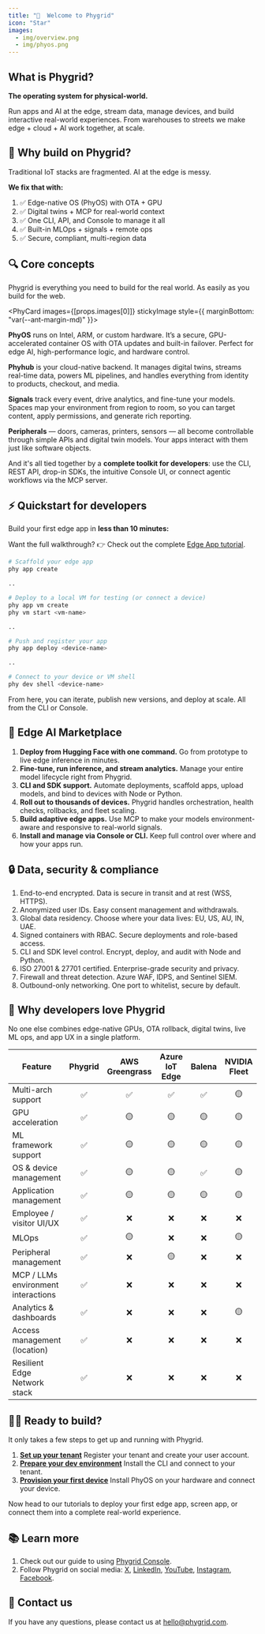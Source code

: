 ```yaml
---
title: "🚀  Welcome to Phygrid"
icon: "Star"
images:
  - img/overview.png
  - img/phyos.png
---
```


## What is Phygrid?

**The operating system for physical-world.**

Run apps and AI at the edge, stream data, manage devices, and build interactive real-world experiences. From warehouses to streets we make edge + cloud + AI work together, at scale.

<GatsbyImage
  image={props.images[1]?.childImageSharp?.gatsbyImageData}
  alt="PhyOS"
/>

## 🧱 Why build on Phygrid?

Traditional IoT stacks are fragmented. AI at the edge is messy.

**We fix that with:**

1. ✅ Edge-native OS (PhyOS) with OTA + GPU
2. ✅ Digital twins + MCP for real-world context
3. ✅ One CLI, API, and Console to manage it all
4. ✅ Built-in MLOps + signals + remote ops
5. ✅ Secure, compliant, multi-region data

## 🔍 Core concepts

Phygrid is everything you need to build for the real world. As easily as you build for the web.

<PhyCard images={[props.images[0]]} stickyImage style={{ marginBottom: "var(--ant-margin-md)" }}>

**PhyOS** runs on Intel, ARM, or custom hardware. It’s a secure, GPU-accelerated container OS with OTA updates and built-in failover. Perfect for edge AI, high-performance logic, and hardware control.

**Phyhub** is your cloud-native backend. It manages digital twins, streams real-time data, powers ML pipelines, and handles everything from identity to products, checkout, and media.

**Signals** track every event, drive analytics, and fine-tune your models. Spaces map your environment from region to room, so you can target content, apply permissions, and generate rich reporting.

**Peripherals** — doors, cameras, printers, sensors — all become controllable through simple APIs and digital twin models. Your apps interact with them just like software objects.

And it's all tied together by a **complete toolkit for developers**: use the CLI, REST API, drop-in SDKs, the intuitive Console UI, or connect agentic workflows via the MCP server.

</PhyCard>

## ⚡️ Quickstart for developers

Build your first edge app in **less than 10 minutes:**

Want the full walkthrough? 👉 Check out the complete [Edge App tutorial](../tutorials/build-your-first-edge-app).

```bash
# Scaffold your edge app
phy app create

..

# Deploy to a local VM for testing (or connect a device)
phy app vm create
phy vm start <vm-name>

..

# Push and register your app
phy app deploy <device-name>

..

# Connect to your device or VM shell
phy dev shell <device-name>

```

From here, you can iterate, publish new versions, and deploy at scale. All from the CLI or Console.

## 🧠 Edge AI Marketplace

1. **Deploy from Hugging Face with one command.** Go from prototype to live edge inference in minutes.
2. **Fine-tune, run inference, and stream analytics.** Manage your entire model lifecycle right from Phygrid.
3. **CLI and SDK support.** Automate deployments, scaffold apps, upload models, and bind to devices with Node or Python.
4. **Roll out to thousands of devices.** Phygrid handles orchestration, health checks, rollbacks, and fleet scaling.
5. **Build adaptive edge apps.** Use MCP to make your models environment-aware and responsive to real-world signals.
6. **Install and manage via Console or CLI.** Keep full control over where and how your apps run.

## 🔒 Data, security & compliance

1. End-to-end encrypted. Data is secure in transit and at rest (WSS, HTTPS).
2. Anonymized user IDs. Easy consent management and withdrawals.
3. Global data residency. Choose where your data lives: EU, US, AU, IN, UAE.
4. Signed containers with RBAC. Secure deployments and role-based access.
5. CLI and SDK level control. Encrypt, deploy, and audit with Node and Python.
6. ISO 27001 & 27701 certified. Enterprise-grade security and privacy.
7. Firewall and threat detection. Azure WAF, IDPS, and Sentinel SIEM.
8. Outbound-only networking. One port to whitelist, secure by default.

## 🥇 Why developers love Phygrid

No one else combines edge-native GPUs, OTA rollback, digital twins, live ML ops, and app UX in a single platform.

<table>
  <thead>
    <tr>
      <th>Feature</th>
      <th align="center">Phygrid</th>
      <th align="center">AWS Greengrass</th>
      <th align="center">Azure IoT Edge</th>
      <th align="center">Balena</th>
      <th align="center">NVIDIA Fleet</th>
    </tr>
  </thead>
  <tbody>
    <tr>
      <td>Multi-arch support</td>
      <td align="center">✅</td>
      <td align="center">✅</td>
      <td align="center">✅</td>
      <td align="center">✅</td>
      <td align="center">🟡</td>
    </tr>
    <tr>
      <td>GPU acceleration</td>
      <td align="center">✅</td>
      <td align="center">🟡</td>
      <td align="center">🟡</td>
      <td align="center">🟡</td>
      <td align="center">🟡</td>
    </tr>
    <tr>
      <td>ML framework support</td>
      <td align="center">✅</td>
      <td align="center">🟡</td>
      <td align="center">🟡</td>
      <td align="center">🟡</td>
      <td align="center">🟡</td>
    </tr>
    <tr>
      <td>OS &amp; device management</td>
      <td align="center">✅</td>
      <td align="center">🟡</td>
      <td align="center">🟡</td>
      <td align="center">✅</td>
      <td align="center">🟡</td>
    </tr>
    <tr>
      <td>Application management</td>
      <td align="center">✅</td>
      <td align="center">🟡</td>
      <td align="center">🟡</td>
      <td align="center">🟡</td>
      <td align="center">🟡</td>
    </tr>
    <tr>
      <td>Employee / visitor UI/UX</td>
      <td align="center">✅</td>
      <td align="center">❌</td>
      <td align="center">❌</td>
      <td align="center">❌</td>
      <td align="center">❌</td>
    </tr>
    <tr>
      <td>MLOps</td>
      <td align="center">✅</td>
      <td align="center">🟡</td>
      <td align="center">❌</td>
      <td align="center">❌</td>
      <td align="center">🟡</td>
    </tr>
    <tr>
      <td>Peripheral management</td>
      <td align="center">✅</td>
      <td align="center">❌</td>
      <td align="center">🟡</td>
      <td align="center">❌</td>
      <td align="center">❌</td>
    </tr>
    <tr>
      <td>MCP / LLMs environment interactions</td>
      <td align="center">✅</td>
      <td align="center">❌</td>
      <td align="center">❌</td>
      <td align="center">❌</td>
      <td align="center">❌</td>
    </tr>
    <tr>
      <td>Analytics &amp; dashboards</td>
      <td align="center">✅</td>
      <td align="center">❌</td>
      <td align="center">❌</td>
      <td align="center">❌</td>
      <td align="center">🟡</td>
    </tr>
    <tr>
      <td>Access management (location)</td>
      <td align="center">✅</td>
      <td align="center">❌</td>
      <td align="center">❌</td>
      <td align="center">❌</td>
      <td align="center">❌</td>
    </tr>
    <tr>
      <td>Resilient Edge Network stack</td>
      <td align="center">✅</td>
      <td align="center">❌</td>
      <td align="center">❌</td>
      <td align="center">❌</td>
      <td align="center">❌</td>
    </tr>
  </tbody>
</table>

## 👩‍💻 Ready to build?

It only takes a few steps to get up and running with Phygrid.

1. **[Set up your tenant](../getting-started/tenant-setup)** Register your tenant and create your user account.
2. **[Prepare your dev environment](../getting-started/dev-environment-setup)** Install the CLI and connect to your tenant.
3. **[Provision your first device](../getting-started/device-setup)** Install PhyOS on your hardware and connect your device.

Now head to our tutorials to deploy your first edge app, screen app, or connect them into a complete real-world experience.

## 📚 Learn more

1. Check out our guide to using [Phygrid Console](https://learn.phygrid.com/console).
2. Follow Phygrid on social media: [X](https://x.com/phygridcom), [LinkedIn](https://www.linkedin.com/company/phygrid), [YouTube](https://www.youtube.com/@phygrid), [Instagram](https://www.instagram.com/phygridcom), [Facebook](https://www.facebook.com/phygrid).

## 💬 Contact us

If you have any questions, please contact us at [hello@phygrid.com](mailto:hello@phygrid.com).
